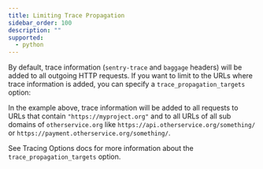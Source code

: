 ```yaml
---
title: Limiting Trace Propagation
sidebar_order: 100
description: ""
supported:
  - python
---
```


By default, trace information (`sentry-trace` and `baggage` headers) will be added to all outgoing HTTP requests. If you want to limit to the URLs where trace information is added, you can specify a `trace_propagation_targets` option:

<PlatformContent includePath="distributed-tracing/limiting-traces" />

In the example above, trace information will be added to all requests to URLs that contain `"https://myproject.org"` and to all URLs of all sub domains of `otherservice.org` like `https://api.otherservice.org/something/` or `https://payment.otherservice.org/something/`.

See <PlatformLink to="/configuration/options/#trace-propagation-targets">Tracing Options</PlatformLink> docs for more information about the `trace_propagation_targets` option.
